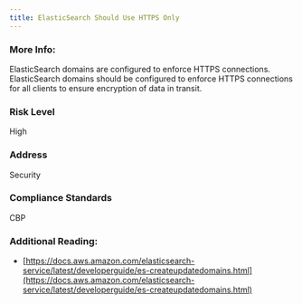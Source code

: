 ```yaml
---
title: ElasticSearch Should Use HTTPS Only
---
```


### More Info:

ElasticSearch domains are configured to enforce HTTPS connections. ElasticSearch domains should be configured to enforce HTTPS connections for all clients to ensure encryption of data in transit.

### Risk Level

High

### Address

Security

### Compliance Standards

CBP

### Additional Reading:

- [https://docs.aws.amazon.com/elasticsearch-service/latest/developerguide/es-createupdatedomains.html](https://docs.aws.amazon.com/elasticsearch-service/latest/developerguide/es-createupdatedomains.html)
